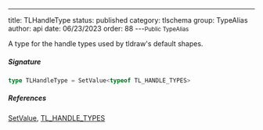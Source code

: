 ---
title: TLHandleType
status: published
category: tlschema
group: TypeAlias
author: api
date: 06/23/2023
order: 88
---<Small>Public TypeAlias</Small>

A type for the handle types used by tldraw's default shapes.


##### Signature


```ts
type TLHandleType = SetValue<typeof TL_HANDLE_TYPES>
```

##### References

[SetValue](/gen/tlschema/~SetValue-type), [TL_HANDLE_TYPES](/gen/tlschema/~TL_HANDLE_TYPES-var)

